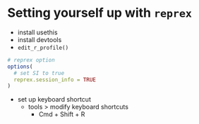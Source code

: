 # Setting yourself up with `reprex`

- install usethis
- install devtools
- `edit_r_profile()`

```r
# reprex option
options(
  # set SI to true
  reprex.session_info = TRUE
)
```

- set up keyboard shortcut
  - tools > modify keyboard shortcuts
    - Cmd + Shift + R
